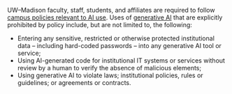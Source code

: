 UW–Madison faculty, staff, students, and affiliates are required to follow [campus policies relevant to AI use](https://it.wisc.edu/generative-ai-uw-madison-use-policies/). Uses of [generative AI](https://it.wisc.edu/statement-on-use-of-generative-ai/) that are explicitly prohibited by policy include, but are not limited to, the following:

- Entering any sensitive, restricted or otherwise protected institutional data – including hard-coded passwords – into any generative AI tool or service;
- Using AI-generated code for institutional IT systems or services without review by a human to verify the absence of malicious elements;
- Using generative AI to violate laws; institutional policies, rules or guidelines; or agreements or contracts.